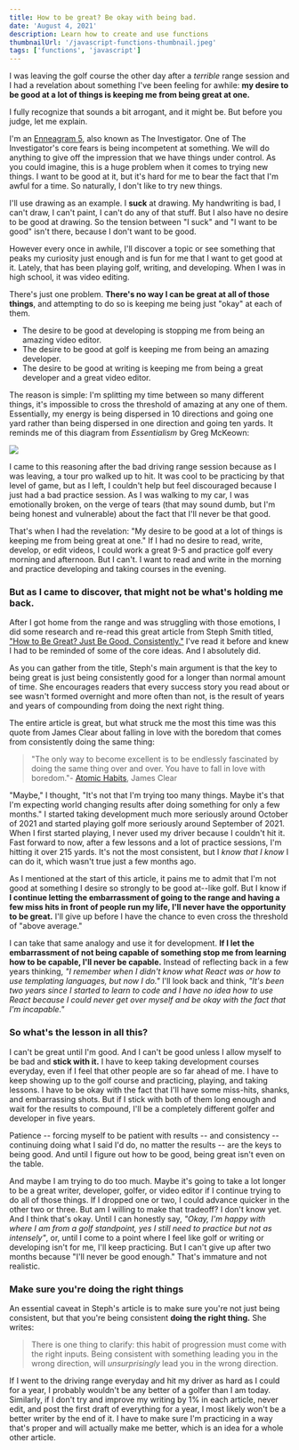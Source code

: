 ```yaml
---
title: How to be great? Be okay with being bad.
date: 'August 4, 2021'
description: Learn how to create and use functions
thumbnailUrl: '/javascript-functions-thumbnail.jpeg'
tags: ['functions', 'javascript']
---
```




I was leaving the golf course the other day after a *terrible* range session and I had a revelation about something I've been feeling for awhile: **my desire to be good at a lot of things is keeping me from being great at one.**

I fully recognize that sounds a bit arrogant, and it might be. But before you judge, let me explain.

I'm an [Enneagram 5](https://www.enneagraminstitute.com/type-5), also known as The Investigator. One of The Investigator's core fears is being incompetent at something. We will do anything to give off the impression that we have things under control. As you could imagine, this is a huge problem when it comes to trying new things. I want to be good at it, but it's hard for me to bear the fact that I'm awful for a time. So naturally, I don't like to try new things.

I'll use drawing as an example. I **suck** at drawing. My handwriting is bad, I can't draw, I can't paint, I can't do any of that stuff. But I also have no desire to be good at drawing. So the tension between "I suck" and "I want to be good" isn't there, because I don't want to be good.

However every once in awhile, I'll discover a topic or see something that peaks my curiosity just enough and is fun for me that I want to get good at it. Lately, that has been playing golf, writing, and developing. When I was in high school, it was video editing.

There's just one problem. **There's no way I can be great at all of those things**, and attempting to do so is keeping me being just "okay" at each of them.

-   The desire to be good at developing is stopping me from being an amazing video editor.
-   The desire to be good at golf is keeping me from being an amazing developer.
-   The desire to be good at writing is keeping me from being a great developer and a great video editor.

The reason is simple: I'm splitting my time between so many different things, it's impossible to cross the threshold of amazing at any one of them. Essentially, my energy is being dispersed in 10 directions and going one yard rather than being dispersed in one direction and going ten yards. It reminds me of this diagram from *Essentialism* by Greg McKeown:

![](http://daltonmabery.com/content/images/2022/01/1_5BAfQfxsoiIjiSoNKz_9XQ.png)

I came to this reasoning after the bad driving range session because as I was leaving, a tour pro walked up to hit. It was cool to be practicing by that level of game, but as I left, I couldn't help but feel discouraged because I just had a bad practice session. As I was walking to my car, I was emotionally broken, on the verge of tears (that may sound dumb, but I'm being honest and vulnerable) about the fact that I'll never be that good.

That's when I had the revelation: "My desire to be good at a lot of things is keeping me from being great at one." If I had no desire to read, write, develop, or edit videos, I could work a great 9-5 and practice golf every morning and afternoon. But I can't. I want to read and write in the morning and practice developing and taking courses in the evening.

### But as I came to discover, that might not be what's holding me back.

After I got home from the range and was struggling with those emotions, I did some research and re-read this great article from Steph Smith titled, ["How to Be Great? Just Be Good, Consistently."](https://blog.stephsmith.io/how-to-be-great/) I've read it before and knew I had to be reminded of some of the core ideas. And I absolutely did.

As you can gather from the title, Steph's main argument is that the key to being great is just being consistently good for a longer than normal amount of time. She encourages readers that every success story you read about or see wasn't formed overnight and more often than not, is the result of years and years of compounding from doing the next right thing.

The entire article is great, but what struck me the most this time was this quote from James Clear about falling in love with the boredom that comes from consistently doing the same thing:

> "The only way to become excellent is to be endlessly fascinated by doing the same thing over and over. You have to fall in love with boredom."- [Atomic Habits](https://amzn.to/31t6vQZ), James Clear

"Maybe," I thought, "It's not that I'm trying too many things. Maybe it's that I'm expecting world changing results after doing something for only a few months." I started taking development much more seriously around October of 2021 and started playing golf more seriously around September of 2021. When I first started playing, I never used my driver because I couldn't hit it. Fast forward to now, after a few lessons and a lot of practice sessions, I'm hitting it over 215 yards. It's not the most consistent, but I *know that I know* I can do it, which wasn't true just a few months ago.

As I mentioned at the start of this article, it pains me to admit that I'm not good at something I desire so strongly to be good at--like golf. But I know if **I continue letting the embarrassment of going to the range and having a few miss hits in front of people run my life, I'll never have the opportunity to be great.** I'll give up before I have the chance to even cross the threshold of "above average."

I can take that same analogy and use it for development. **If I let the embarrassment of not being capable of something stop me from learning how to be capable, I'll never be capable.** Instead of reflecting back in a few years thinking, *"I remember when I didn't know what React was or how to use templating languages, but now I do."* I'll look back and think, *"It's been two years since I started to learn to code and I have no idea how to use React because I could never get over myself and be okay with the fact that I'm incapable."*

### So what's the lesson in all this?

I can't be great until I'm good. And I can't be good unless I allow myself to be bad and **stick with it.** I have to keep taking development courses everyday, even if I feel that other people are so far ahead of me. I have to keep showing up to the golf course and practicing, playing, and taking lessons. I have to be okay with the fact that I'll have some miss-hits, shanks, and embarrassing shots. But if I stick with both of them long enough and wait for the results to compound, I'll be a completely different golfer and developer in five years.

Patience -- forcing myself to be patient with results -- and consistency -- continuing doing what I said I'd do, no matter the results -- are the keys to being good. And until I figure out how to be good, being great isn't even on the table.

And maybe I am trying to do too much. Maybe it's going to take a lot longer to be a great writer, developer, golfer, or video editor if I continue trying to do all of those things. If I dropped one or two, I could advance quicker in the other two or three. But am I willing to make that tradeoff? I don't know yet. And I think that's okay. Until I can honestly say, *"Okay, I'm happy with where I am from a golf standpoint, yes I still need to practice but not as intensely"*, or, until I come to a point where I feel like golf or writing or developing isn't for me, I'll keep practicing. But I can't give up after two months because "I'll never be good enough." That's immature and not realistic.

### Make sure you're doing the right things

An essential caveat in Steph's article is to make sure you're not just being consistent, but that you're being consistent **doing the right thing.** She writes:

> There is one thing to clarify: this habit of progression must come with the right inputs. Being consistent with something leading you in the wrong direction, will *unsurprisingly* lead you in the wrong direction.

If I went to the driving range everyday and hit my driver as hard as I could for a year, I probably wouldn't be any better of a golfer than I am today. Similarly, if I don't try and improve my writing by 1% in each article, never edit, and post the first draft of everything for a year, I most likely won't be a better writer by the end of it. I have to make sure I'm practicing in a way that's proper and will actually make me better, which is an idea for a whole other article.